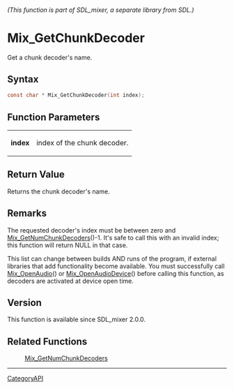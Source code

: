 ====== (This function is part of SDL_mixer, a separate library from SDL.) ======
= Mix_GetChunkDecoder =

Get a chunk decoder's name.

== Syntax ==

<syntaxhighlight lang='c'>
const char * Mix_GetChunkDecoder(int index);
</syntaxhighlight>

== Function Parameters ==

{|
|'''index'''
|index of the chunk decoder.
|}

== Return Value ==

Returns the chunk decoder's name.

== Remarks ==

The requested decoder's index must be between zero and
[[Mix_GetNumChunkDecoders]]()-1. It's safe to call this with an invalid
index; this function will return NULL in that case.

This list can change between builds AND runs of the program, if external
libraries that add functionality become available. You must successfully
call [[Mix_OpenAudio]]() or [[Mix_OpenAudioDevice]]() before calling this
function, as decoders are activated at device open time.

== Version ==

This function is available since SDL_mixer 2.0.0.

== Related Functions ==

:[[Mix_GetNumChunkDecoders]]

----
[[CategoryAPI]]


